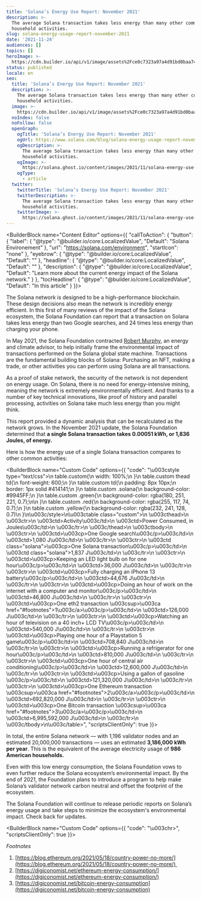 ```yaml
---
title: 'Solana’s Energy Use Report: November 2021'
description: >-
  The average Solana transaction takes less energy than many other common
  household activities.
slug: solana-energy-usage-report-november-2021
date: '2021-11-24'
audiences: []
topics: []
heroImage: >-
  https://cdn.builder.io/api/v1/image/assets%2Fce0c7323a97a4d91bd0baa7490ec9139%2Fe9b4c83e390849ca9c3631cd22422ffc
status: published
locale: en
seo:
  title: 'Solana’s Energy Use Report: November 2021'
  description: >-
    The average Solana transaction takes less energy than many other common
    household activities.
  image: >-
    https://cdn.builder.io/api/v1/image/assets%2Fce0c7323a97a4d91bd0baa7490ec9139%2Fe9b4c83e390849ca9c3631cd22422ffc
  noIndex: false
  noFollow: false
  openGraph:
    ogTitle: 'Solana’s Energy Use Report: November 2021'
    ogUrl: https://www.solana.com/blog/solana-energy-usage-report-november-2021
    ogDescription: >-
      The average Solana transaction takes less energy than many other common
      household activities.
    ogImage: >-
      https://solana.ghost.io/content/images/2021/11/solana-energy-use-november-2021.png
    ogType:
      - article
  twitter:
    twitterTitle: 'Solana’s Energy Use Report: November 2021'
    twitterDescription: >-
      The average Solana transaction takes less energy than many other common
      household activities.
    twitterImage: >-
      https://solana.ghost.io/content/images/2021/11/solana-energy-use-november-2021.png
---
```


<BuilderBlock name="Content Editor" options={{
  "callToAction": {
    "button": {
      "label": {
        "@type": "@builder.io/core:LocalizedValue",
        "Default": "Solana Environement"
      },
      "url": "https://solana.com/environment",
      "startIcon": "none"
    },
    "eyebrow": {
      "@type": "@builder.io/core:LocalizedValue",
      "Default": ""
    },
    "headline": {
      "@type": "@builder.io/core:LocalizedValue",
      "Default": ""
    },
    "description": {
      "@type": "@builder.io/core:LocalizedValue",
      "Default": "Learn more about the current energy impact of the Solana network."
    }
  },
  "tocHeadline": {
    "@type": "@builder.io/core:LocalizedValue",
    "Default": "In this article"
  }
}}>

</BuilderBlock>

The Solana network is designed to be a high-performance blockchain. These design decisions also mean the network is incredibly energy efficient. In this first of many reviews of the impact of the Solana ecosystem, the Solana Foundation can report that a transaction on Solana takes less energy than two Google searches, and 24 times less energy than charging your phone.

In May 2021, the Solana Foundation contracted [Robert Murphy](http://othersphere.io/?ref=solana.ghost.io), an energy and climate advisor, to help initially frame the environmental impact of transactions performed on the Solana global state machine. Transactions are the fundamental building blocks of Solana: Purchasing an NFT, making a trade, or other activities you can perform using Solana are all transactions.

As a proof of stake network, the security of the network is not dependent on energy usage. On Solana, there is no need for energy-intensive mining, meaning the network is extremely environmentally efficient. And thanks to a number of key technical innovations, like proof of history and parallel processing, activities on Solana take much less energy than you might think.

This report provided a dynamic analysis that can be recalculated as the network grows. In the November 2021 update, the Solana Foundation determined that **a single Solana transaction takes 0.00051 kWh, or 1,836 Joules, of energy.**

Here is how the energy use of a single Solana transaction compares to other common activities:

<BuilderBlock name="Custom Code" options={{
  "code": "\u003cstyle type=\"text/css\">\n  table.custom{\n      width: 100%;\n  }\n  table.custom thead td{\n      font-weight: 600;\n  }\n  table.custom td{\n      padding: 8px 10px;\n      border: 1px solid #414141;\n  }\n  table.custom .solana{\n      background-color: #9945FF;\n  }\n  table.custom .green{\n      background-color: rgba(180, 251, 221, 0.7);\n\n  }\n  table.custom .red{\n      background-color: rgba(255, 117, 74, 0.7);\n  }\n  table.custom .yellow{\n      background-color: rgba(232, 241, 128, 0.7)\n  }\n\u003c/style>\n\u003ctable class=\"custom\">\n  \u003cthead>\n    \u003ctr>\n      \u003ctd>Activity\u003c/td>\n      \u003ctd>Power Consumed, in Joules\u003c/td>\n    \u003c/tr>\n  \u003c/thead>\n  \u003ctbody>\n    \u003ctr>\n      \u003ctd>\u003cp>One Google search\u003c/p>\u003c/td>\n      \u003ctd>1,080 J\u003c/td>\n    \u003c/tr>\n    \u003ctr>\n      \u003ctd class=\"solana\">\u003cp>One Solana transaction\u003c/p>\u003c/td>\n      \u003ctd class=\"solana\">1,837 J\u003c/td>\n    \u003c/tr>\n    \u003ctr>\n      \u003ctd>\u003cp>Keeping an LED light bulb on for one hour\u003c/p>\u003c/td>\n      \u003ctd>36,000 J\u003c/td>\n    \u003c/tr>\n    \u003ctr>\n      \u003ctd>\u003cp>Fully charging an iPhone 13 battery\u003c/p>\u003c/td>\n      \u003ctd>44,676 J\u003c/td>\n    \u003c/tr>\n    \u003ctr>\n      \u003ctd>\u003cp>Doing an hour of work on the internet with a computer and monitor\u003c/p>\u003c/td>\n      \u003ctd>46,800 J\u003c/td>\n    \u003c/tr>\n    \u003ctr>\n      \u003ctd>\u003cp>One eth2 transaction \u003csup>\u003ca href=\"#footnotes\">1\u003c/a>\u003c/p>\u003c/td>\n      \u003ctd>126,000 J\u003c/td>\n    \u003c/tr>\n    \u003ctr>\n      \u003ctd>\u003cp>Watching an hour of television on a 40 inch+ LCD TV\u003c/p>\u003c/td>\n      \u003ctd>540,000 J\u003c/td>\n    \u003c/tr>\n    \u003ctr>\n      \u003ctd>\u003cp>Playing one hour of a Playstation 5 game\u003c/p>\u003c/td>\n      \u003ctd>708,840 J\u003c/td>\n    \u003c/tr>\n    \u003ctr>\n      \u003ctd>\u003cp>Running a refrigerator for one hour\u003c/p>\u003c/td>\n      \u003ctd>810,000 J\u003c/td>\n    \u003c/tr>\n    \u003ctr>\n      \u003ctd>\u003cp>One hour of central air conditioning\u003c/p>\u003c/td>\n      \u003ctd>12,600,000 J\u003c/td>\n    \u003c/tr>\n    \u003ctr>\n      \u003ctd>\u003cp>Using a gallon of gasoline \u003c/p>\u003c/td>\n      \u003ctd>121,320,000 J\u003c/td>\n    \u003c/tr>\n    \u003ctr>\n      \u003ctd>\u003cp>One Ethereum transaction \u003csup>\u003ca href=\"#footnotes\">2\u003c/a>\u003c/p>\u003c/td>\n      \u003ctd>692,820,000 J\u003c/td>\n    \u003c/tr>\n    \u003ctr>\n      \u003ctd>\u003cp>One Bitcoin transaction \u003csup>\u003ca href=\"#footnotes\">3\u003c/a>\u003c/p>\u003c/td>\n      \u003ctd>6,995,592,000 J\u003c/td>\n    \u003c/tr>\n  \u003c/tbody>\n\u003c/table>",
  "scriptsClientOnly": true
}}>

</BuilderBlock>

In total, the entire Solana network — with 1,196 validator nodes and an estimated 20,000,000 transactions — uses an estimated **3,186,000 kWh per year**. This is the equivalent of the average electricity usage of **986 American households.**

Even with this low energy consumption, the Solana Foundation vows to even further reduce the Solana ecosystem’s environmental impact. By the end of 2021, the Foundation plans to introduce a program to help make Solana’s validator network carbon neutral and offset the footprint of the ecosystem.

The Solana Foundation will continue to release periodic reports on Solana’s energy usage and take steps to minimize the ecosystem's environmental impact. Check back for updates.

<BuilderBlock name="Custom Code" options={{
  "code": "\u003chr>",
  "scriptsClientOnly": true
}}>

</BuilderBlock>

_Footnotes_

1.  [https://blog.ethereum.org/2021/05/18/country-power-no-more/](https://blog.ethereum.org/2021/05/18/country-power-no-more/) 
2.  [https://digiconomist.net/ethereum-energy-consumption/](https://digiconomist.net/ethereum-energy-consumption/)
3.  [https://digiconomist.net/bitcoin-energy-consumption](https://digiconomist.net/bitcoin-energy-consumption)
